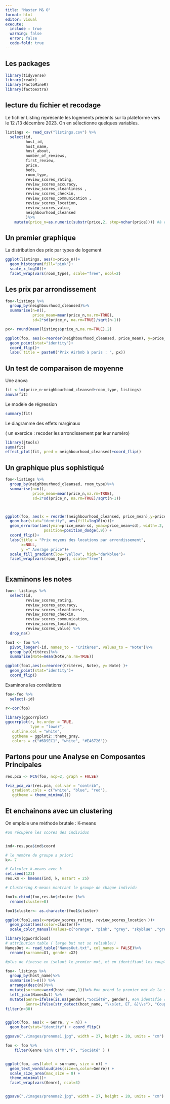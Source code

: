 ```yaml
---
title: "Master M& O"
format: html
editor: visual
execute:
  include : true
  warning: false
  error: false
  code-fold: true
---
```


## Les packages

```r
library(tidyverse)
library(readr)
library(FactoMineR)
library(factoextra)

```

## lecture du fichier et recodage

Le fichier Listing représente les logements présents sur la plateforme vers le 12 /13 décembre 2023. On en sélectionne quelques variables.

```r

listings <- read_csv("listings.csv") %>%
  select(id, 
         host_id, 
         host_name,
         host_about,
         number_of_reviews,
         first_review,
         price,
         beds,
         room_type,
         review_scores_rating, 
         review_scores_accuracy,
         review_scores_cleanliness ,
         review_scores_checkin, 
         review_scores_communication ,      
         review_scores_location,
         review_scores_value,
         neighbourhood_cleansed
         )%>%
    mutate(price_n=as.numeric(substr(price,2, stop=nchar(price)))) #à expliquer comment on recode le prix


```

## Un premier graphique

La distribution des prix par types de logement


```r
ggplot(listings, aes(x=price_n))+
  geom_histogram(fill="pink")+
  scale_x_log10()+
  facet_wrap(vars(room_type), scale="free", ncol=2)
```
## Les prix par arrondissement

```r
foo<-listings %>%
  group_by(neighbourhood_cleansed)%>%
  summarise(n=n(),
            price_mean=mean(price_n,na.rm=TRUE),
            sd=2*sd(price_n, na.rm=TRUE)/sqrt(n-1))

px<- round(mean(listings$price_n,na.rm=TRUE),2)

ggplot(foo, aes(x=reorder(neighbourhood_cleansed, price_mean), y=price_mean))+
  geom_point(stat="identity")+
  coord_flip()+
  labs( title = paste0("Prix Airbnb à paris : ", px))

```
## Un test de comparaison de moyenne

Une anova

```r

fit <-lm(price_n~neighbourhood_cleansed+room_type, listings)
anova(fit)
```

Le modèle de régression


```r
summary(fit)
```

Le diagramme des effets marginaux

( un exercice : recoder les arrondissement par leur numéro)


```r

library(jtools)
summ(fit)
effect_plot(fit, pred = neighbourhood_cleansed)+coord_flip()


```
## Un graphique plus sophistiqué

```r
foo<-listings %>%
  group_by(neighbourhood_cleansed, room_type)%>%
  summarise(n=n(),
            price_mean=mean(price_n,na.rm=TRUE),
            sd=2*sd(price_n, na.rm=TRUE)/sqrt(n-1))



ggplot(foo, aes(x = reorder(neighbourhood_cleansed, price_mean),y=price_mean))+
  geom_bar(stat="identity", aes(fill=log10(n)))+
  geom_errorbar(aes(ymin=price_mean-sd, ymax=price_mean+sd), width=.2,
                 position=position_dodge(.9)) + 
  coord_flip()+
  labs(title = "Prix moyens des locations par arrondissement",
       x=NULL,
       y =" Average price")+
  scale_fill_gradient(low="yellow", high="darkblue")+
  facet_wrap(vars(room_type), scale="free")



```

## Examinons les notes


```r
foo<- listings %>%
  select(id, 
         review_scores_rating,
         review_scores_accuracy,
         review_scores_cleanliness,
         review_scores_checkin,
         review_scores_communication,
         review_scores_location,
         review_scores_value) %>%
  drop_na()

foo1 <- foo %>%
  pivot_longer(-id, names_to = "Critères", values_to = "Note")%>%
  group_by(Critères)%>%
  summarise(Note=mean(Note,na.rm=TRUE))

ggplot(foo1,aes(x=reorder(Critères, Note), y= Note) )+
  geom_point(stat="identity")+
  coord_flip()

```

Examinons les corrélations
```r

foo<-foo %>%
  select(-id)

r<-cor(foo)

library(ggcorrplot)
ggcorrplot(r, hc.order = TRUE, 
           type = "lower",
   outline.col = "white",
   ggtheme = ggplot2::theme_gray,
   colors = c("#6D9EC1", "white", "#E46726"))


```

## Partons pour une Analyse en Composantes Principales

```r

res.pca <- PCA(foo, ncp=2, graph = FALSE)

fviz_pca_var(res.pca, col.var = "contrib",
   gradient.cols = c("white", "blue", "red"),
   ggtheme = theme_minimal())


```
## Et enchainons avec un clustering

On emploie une méthode brutale : K-means
```r

#on récupère les scores des individus


ind<-res.pca$ind$coord

# le nombre de groupe a priori
k<- 7

# Calculer k-means avec k 
set.seed(123)
res.km <- kmeans(ind, k, nstart = 25)

# Clustering K-means montrant le groupe de chaque individu

foo1<-cbind(foo,res.km$cluster )%>%
  rename(cluster=8) 

foo1$cluster<- as.character(foo1$cluster)

ggplot(foo1,aes(x=review_scores_rating, review_scores_location ))+
  geom_point(aes(color=cluster))+
  scale_color_manual(values=c("orange", "pink", "grey", "skyblue" ,"green", "red", "purple" ))
```

```r
library(ggwordcloud)
# attribution table ( large but not so reliable!)
NamesOut <- read_table("NamesOut.txt", col_names = FALSE)%>%
  rename(surname=X1, gender =X2)

#plus de finesse en isolant le premier mot, et en identifiant les couples ( & et)

foo<- listings %>%
  group_by(host_name)%>%
  summarise(n=n()) %>%
  arrange(desc(n))%>%
  mutate(surname=word(host_name,1))%>% #on prend le premier mot de la séquence
  left_join(NamesOut) %>%
  mutate(Genre=ifelse(is.na(gender),"Société", gender), #on identifie ce qui n'est pas un prénom donc une société
         Genre=ifelse(str_detect(host_name, "\\s[et, ET, &]\\s"), "Couple", Genre))%>%
filter(n>30)


ggplot(foo, aes(x = Genre, y = n)) +
  geom_bar(stat="identity") + coord_flip()

ggsave("./images/prenoms1.jpg", width = 27, height = 20, units = "cm")

foo <- foo %>%
    filter(Genre %in% c("M","F", "Société" ) )


ggplot(foo, aes(label = surname, size = n)) +
  geom_text_wordcloud(aes(size=n,color=Genre)) +
  scale_size_area(max_size = 8) +
  theme_minimal()+
  facet_wrap(vars(Genre), ncol=3)


ggsave("./images/prenoms2.jpg", width = 27, height = 20, units = "cm")

```

